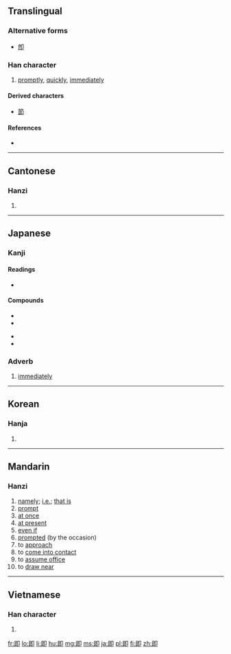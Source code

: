 {{also|卽}}
==Translingual==

===Alternative forms===
* [[卽]]

===Han character===
{{Han char|rn=26|rad=卩|as=05|sn=7|four=7772<sub>0</sub>|canj=日戈尸中 (AISL)}}

# [[promptly]], [[quickly]], [[immediately]]

====Derived characters====
* [[節]]

====References====
* {{Han ref|kx=0159.180|dkj=02855|dj=0364.070|hdz=10314.020|uh=5373|ud=21363|bh=A759|bd=42841}}

----

==Cantonese==

===Hanzi===
{{yue-hanzi|jyut=|y=jik1}}

# {{defn|lang=yue|sort=卩05}}

----

==Japanese==

===Kanji===
{{ja-kanji|grade=c|rs=卩05}}

====Readings====
* {{ja-readings|on=[[そく]] (soku), [[しょく]] (shoku)|kun=[[つく]] (tsuku), [[すなわち]] (sunawachi), [[もし]] (moshi)}}

====Compounds====
{{top2}}
*{{l|ja|sc=Jpan|即刻|tr=そっこく, sokkoku}}
*{{l|ja|sc=Jpan|即時|tr=そくじ, sokuji}}
{{mid2}}
*{{l|ja|sc=Jpan|即興|tr=そっきょう, sokkyō}}
*{{l|ja|sc=Jpan|当意即妙|tr=とういそくみょう, tōisokumyō}}
{{bottom}}

===Adverb===
{{ja-pos|k|adverb|hira=そく|rom=soku}} 

# [[immediately]]

----

==Korean==

===Hanja===
{{ko-hanja|hangeul=즉|rv=jeuk|mr=chŭk}}

# {{defn|lang=ko|sort=卩05}}

----

==Mandarin==

===Hanzi===
{{cmn-hanzi|pin=[[jí]] ([[ji2]])|wg=chi<sup>2</sup>}}
#[[namely]]; [[i.e.]]; [[that is]]
#[[prompt]]
#[[at once]]
#[[at present]]
#[[even if]]
#[[prompted]] (by the occasion)
#to [[approach]]
#to [[come into contact]]
#to [[assume office]]
#to [[draw near]]

----

==Vietnamese==

===Han character===
{{vi-hantu|[[tức]]|rs=卩05}}

# {{defn|lang=vi|sort=卩05}}

[[fr:即]]
[[lo:即]]
[[li:即]]
[[hu:即]]
[[mg:即]]
[[ms:即]]
[[ja:即]]
[[pl:即]]
[[fi:即]]
[[zh:即]]